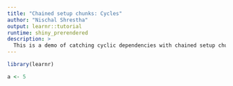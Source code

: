```yaml
---
title: "Chained setup chunks: Cycles"
author: "Nischal Shrestha"
output: learnr::tutorial
runtime: shiny_prerendered 
description: >
  This is a demo of catching cyclic dependencies with chained setup chunks starting from a setup chunk.
--- 
```


```r
library(learnr)
```

```r
a <- 5
```

